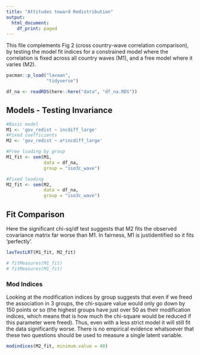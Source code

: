 ```yaml
---
title: "Attitudes toward Redistribution"
output:
  html_document:
    df_print: paged
---
```


This file complements Fig 2 (cross country-wave correlation comparison), by testing the model fit indices for a constrained model where the correlation is fixed across all country waves (M1), and a free model where it varies (M2).

```r
pacman::p_load("lavaan",
               "tidyverse")

df_na <- readRDS(here::here("data", "df_na.RDS"))

```

## Models - Testing Invariance
```r

#Basic model
M1 <- 'gov_redist ~ incdiff_large'
#Fixed coefficients
M2 <- 'gov_redist ~ a*incdiff_large'

#Free loading by group
M1_fit <- sem(M1,
              data = df_na,
              group = "iso3c_wave")

#Fixed loading
M2_fit <- sem(M2,
              data = df_na,
              group = "iso3c_wave")

```
## Fit Comparison

Here the significant chi-sq/df test suggests that M2 fits the observed covariance matrix far worse than M1. In fairness, M1 is justidentified so it fits 'perfectly'.

```r
lavTestLRT(M1_fit, M2_fit)

# fitMeasures(M1_fit)
# fitMeasures(M1_fit)
```

### Mod Indices

Looking at the modification indices by group suggests that even if we freed the association in 3 groups, the chi-square value would only go down by 150 points or so (the highest groups have just over 50 as their modification indices, which means that is how much the chi-square would be reduced if this parameter were freed). Thus, even with a less strict model it will still fit the data significantly worse. There is no empirical evidence whatsoever that these two questions should be used to measure a single latent variable.

```r
modindices(M2_fit, minimum.value = 40)
```


